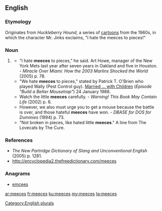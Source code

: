 ==English==

===Etymology===
Originates from ''Huckleberry Hound'', a series of [[cartoon]]s from the 1960s, in which the character Mr. Jinks exclaims, "I hate the meeces to pieces!"

===Noun===
{{en-plural noun}}

# {{context|nonstandard|childish|lang=en}} {{plural of|mice|lang=en}}[[Category:English plurals]]
#* "I hate '''meeces''' to pieces," he said. Art Howe, manager of the New York Mets last year after seven years in Oakland and five in Houston. - ''Miracle Over Miami: How the 2003 Marlins Shocked the World'' (2005) p. 78.
#* "We hate '''meeces''' to pieces," stated by Patrick T. O'Brien who played Wally (Pest Control guy). [[Wikipedia:List of Married... with Children episodes|Married ... with Children]] (''Episode "Build a Better Mousetrap"'') 24 January 1988.
#* Watch the little '''meeces''' carefully. - ''Warning! This Book May Contain Life'' (2002) p. 6.
#* However, we also must urge you to get a mouse because the battle is over, and those hateful '''meeces''' have won. - ''DBASE for DOS for Dummies'' (1994) p. 73.
#* "Not broken in pieces, like hated little '''meeces'''." A line from The Lovecats by The Cure.

===References===
* ''The New Partridge Dictionary of Slang and Unconventional English'' (2005) p. 1281.
* http://encyclopedia2.thefreedictionary.com/meeces

===Anagrams===
* [[emcees#English|emcees]]

[[ar:meeces]]
[[fr:meeces]]
[[ku:meeces]]
[[my:meeces]]
[[ta:meeces]]